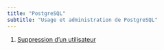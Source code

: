 ```yaml
---
title: "PostgreSQL"
subtitle: "Usage et administration de PostgreSQL"
---
```


1. [Suppression d'un utilisateur](postgresql-01-drop-user.qmd)
